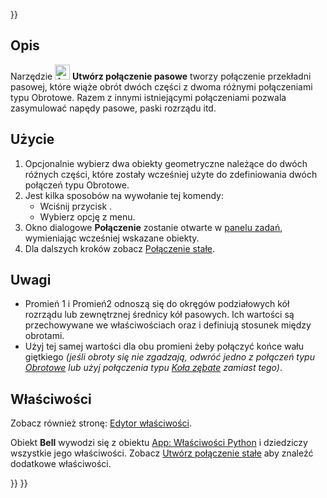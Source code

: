 <languages/>

{{UnfinishedDocu{{#translation:}}}}

{{Docnav/pl
|[[Assembly_CreateJointGears/pl|Utwórz połączenie kół zębatych]]
|[[Assembly_Preferences/pl|Ustawienia]]
|[[Assembly_Workbench/pl|środowisko pracy Złożenie]]
|IconL=Assembly_CreateJointGears.svg
|IconR=
|IconC=Workbench_Assembly.svg
}}

{{GuiCommand/pl
|Name=Assembly CreateJointBelt
|Name/pl=Złożenie: Połączenie pasowe
|MenuLocation=Złożenie → Połączenie przekładni zębatej/pasowej → Połączenie pasowe
|Workbenches=[[Assembly_Workbench/pl|Złożenie]]
|Shortcut=
|Version=1.0
|SeeAlso=
}}

<span id="Description"></span>
==Opis==

Narzędzie [[Image:Assembly_CreateJointBelt.svg|24px]] '''Utwórz połączenie pasowe''' tworzy połączenie przekładni pasowej, które wiąże obrót dwóch części z dwoma różnymi połączeniami typu Obrotowe. Razem z innymi istniejącymi połączeniami pozwala zasymulować napędy pasowe, paski rozrządu itd.

<span id="Usage"></span>
==Użycie==

# Opcjonalnie wybierz dwa obiekty geometryczne należące do dwóch różnych części, które zostały wcześniej użyte do zdefiniowania dwóch połączeń typu Obrotowe.
# Jest kilka sposobów na wywołanie tej komendy:
#* Wciśnij przycisk {{Button|[[Image:Assembly_CreateJointBelt.svg|16px]] [[Assembly_CreateJointBelt/pl|Połączenie pasowe]]}}.
#* Wybierz opcję {{MenuCommand|Złożenie → Połączenie przekładni zębatej / pasowej → [[Image:Assembly_CreateJointBelt.svg|16px]] Połączenie pasowe}} z menu.
# Okno dialogowe '''Połączenie''' zostanie otwarte w [[Task_panel/pl|panelu zadań]], wymieniając wcześniej wskazane obiekty.
# Dla dalszych kroków zobacz [[Assembly_CreateJointFixed/pl#Użycie|Połączenie stałe]].

<span id="Notes"></span>
==Uwagi==

* Promień 1 i Promień2 odnoszą się do okręgów podziałowych kół rozrządu lub zewnętrznej średnicy kół pasowych. Ich wartości są przechowywane we właściwościach {{PropertyData|Distance}} oraz {{PropertyData|Distance2}} i definiują stosunek między obrotami.
* Użyj tej samej wartości dla obu promieni żeby połączyć końce wału giętkiego ''(jeśli obroty się nie zgadzają, odwróć jedno z połączeń typu [[Assembly_CreateJointRevolute/pl|Obrotowe]] lub użyj połączenia typu [[Assembly_CreateJointGears/pl|Koła zębate]] zamiast tego)''.

<span id="Properties"></span>
==Właściwości==

Zobacz również stronę: [[Property_editor/pl|Edytor właściwości]].

Obiekt '''Bell''' wywodzi się z obiektu [[App_FeaturePython/pl|App: Właściwości Python]] i dziedziczy wszystkie jego właściwości. Zobacz [[Assembly_CreateJointFixed/pl#Właściwości|Utwórz połączenie stałe]] aby znaleźć dodatkowe właściwości.


{{Docnav/pl
|[[Assembly_CreateJointGears/pl|Utwórz połączenie kół zębatych]]
|[[Assembly_Preferences/pl|Ustawienia]]
|[[Assembly_Workbench/pl|środowisko pracy Złożenie]]
|IconL=Assembly_CreateJointGears.svg
|IconR=
|IconC=Workbench_Assembly.svg
}}

{{Assembly_Tools_navi{{#translation:}}}}
{{Userdocnavi{{#translation:}}}}